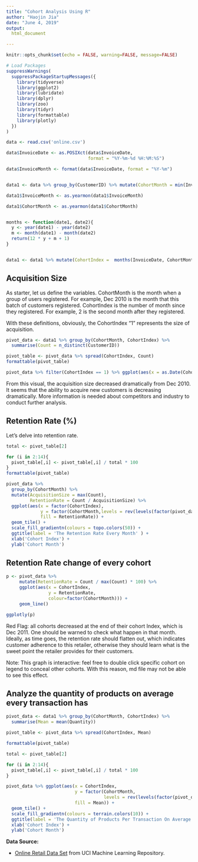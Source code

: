 ---
title: "Cohort Analysis Using R"
author: "Haojin Jia"
date: "June 4, 2019"
output:
  html_document

---

```{r setup, include=FALSE}
knitr::opts_chunk$set(echo = FALSE, warning=FALSE, message=FALSE)
```

```{r}
# Load Packages
suppressWarnings(
  suppressPackageStartupMessages({
    library(tidyverse)
    library(ggplot2)
    library(lubridate)
    library(dplyr)
    library(zoo)
    library(tidyr)
    library(formattable)
    library(plotly)
  })
)
```

```{r}
data <- read.csv('online.csv')
```

```{r}
data$InvoiceDate <- as.POSIXct(data$InvoiceDate,
                               format = "%Y-%m-%d %H:%M:%S")

data$InvoiceMonth <- format(data$InvoiceDate, format = "%Y-%m")


data1 <- data %>% group_by(CustomerID) %>% mutate(CohortMonth = min(InvoiceMonth))

data1$InvoiceMonth <- as.yearmon(data1$InvoiceMonth)

data1$CohortMonth <- as.yearmon(data1$CohortMonth)


months <- function(date1, date2){
  y <- year(date1) - year(date2) 
  m <- month(date1) - month(date2)
  return(12 * y + m + 1)
}


data1 <- data1 %>% mutate(CohortIndex =  months(InvoiceDate, CohortMonth))
```




## Acquisition Size

As starter, let us define the variables. CohortMonth is the month when a group of users registered. For example, Dec 2010 is the month that this batch of customers registered. CohortIndex is the number of month since they registered. For example, 2 is the second month after they registered. 

With these definitions, obviously, the CohortIndex "1" represents the size of acquisition.

```{r}
pivot_data <- data1 %>% group_by(CohortMonth, CohortIndex) %>% 
  summarise(Count = n_distinct(CustomerID))

pivot_table <- pivot_data %>% spread(CohortIndex, Count)
formattable(pivot_table)
```
```{r}
pivot_data %>% filter(CohortIndex == 1) %>% ggplot(aes(x = as.Date(CohortMonth), y = Count)) + geom_line()
```

From this visual, the acquisition size decreased dramatically from Dec 2010. It seems that the ability to acquire new customers is decreasing dramatically. More information is needed about competitors and industry to conduct further analysis.

## Retention Rate (%)
Let's delve into retention rate.
```{r}
total <- pivot_table[2]

for (i in 2:14){
  pivot_table[,i] <- pivot_table[,i] / total * 100
}
formattable(pivot_table)
```

```{r}
pivot_data %>% 
  group_by(CohortMonth) %>% 
  mutate(AcquisitionSize = max(Count), 
         RetentionRate = Count / AcquisitionSize) %>%
  ggplot(aes(x = factor(CohortIndex), 
             y = factor(CohortMonth,levels = rev(levels(factor(pivot_data$CohortMonth)))), 
             fill = RetentionRate)) + 
  geom_tile() + 
  scale_fill_gradientn(colours = topo.colors(50)) +
  ggtitle(label = 'The Retention Rate Every Month' ) +
  xlab('Cohort Index') +
  ylab('Cohort Month')
```

## Retention Rate change of every cohort
```{r}
p <- pivot_data %>% 
     mutate(RetentionRate = Count / max(Count) * 100) %>%
     ggplot(aes(x = CohortIndex, 
                y = RetentionRate, 
                colour=factor(CohortMonth))) + 
     geom_line()

ggplotly(p)
```
Red Flag: all cohorts decreased at the end of their cohort Index, which is Dec 2011. One should be warned to check what happen in that month. Ideally, as time goes, the retention rate should flatten out, which indicates customer adherence to this retailer, otherwise they should learn what is the sweet point the retailer provides for their customers.

Note: This graph is interactive: feel free to double click specific cohort on legend to conceal other cohorts. With this reason, md file may not be able to see this effect. 

## Analyze the quantity of products on average every transaction has 
```{r}
pivot_data <- data1 %>% group_by(CohortMonth, CohortIndex) %>% 
  summarise(Mean = mean(Quantity))

pivot_table <- pivot_data %>% spread(CohortIndex, Mean)

formattable(pivot_table)
```

```{r}
total <- pivot_table[2]

for (i in 2:14){
  pivot_table[,i] <- pivot_table[,i] / total * 100
}

pivot_data %>% ggplot(aes(x = CohortIndex, 
                          y = factor(CohortMonth,
                                     levels = rev(levels(factor(pivot_data$CohortMonth)))), 
                          fill = Mean)) + 
  geom_tile() + 
  scale_fill_gradientn(colours = terrain.colors(10)) + 
  ggtitle(label = 'The Quantity of Products Per Transaction On Average' ) +
  xlab('Cohort Index') +
  ylab('Cohort Month')
```

**Data Source: **

-  [Online Retail Data Set](https://archive.ics.uci.edu/ml/datasets/online+retail) from UCI Machine Learning Repository. 
